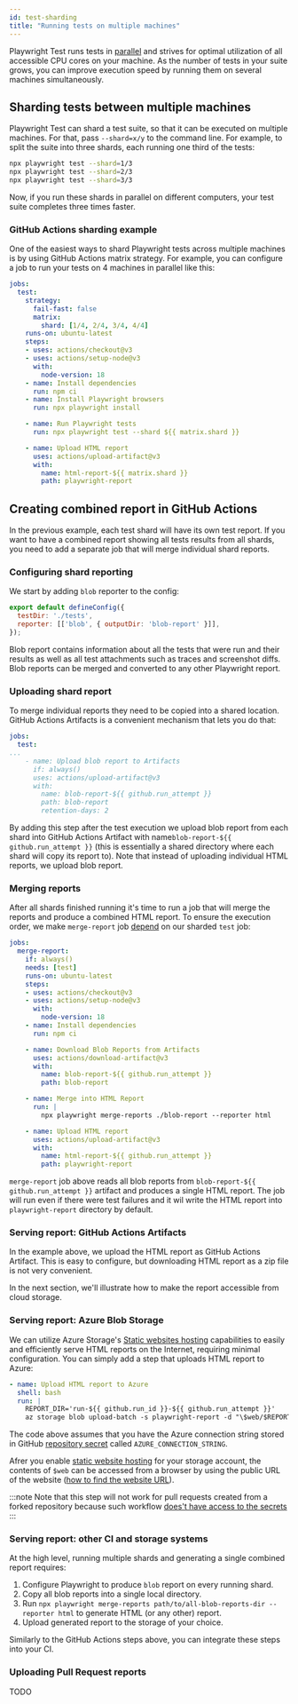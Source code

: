 ```yaml
---
id: test-sharding
title: "Running tests on multiple machines"
---
```


Playwright Test runs tests in [parallel](/test-parallel.mdx) and strives for optimal utilization of all accessible CPU cores on your machine. As the number of tests in your suite grows, you can improve execution speed by running them on several machines simultaneously.

## Sharding tests between multiple machines

Playwright Test can shard a test suite, so that it can be executed on multiple machines. For that, pass `--shard=x/y` to the command line. For example, to split the suite into three shards, each running one third of the tests:

```bash
npx playwright test --shard=1/3
npx playwright test --shard=2/3
npx playwright test --shard=3/3
```

Now, if you run these shards in parallel on different computers, your test suite completes three times faster.

### GitHub Actions sharding example

One of the easiest ways to shard Playwright tests across multiple machines is by using GitHub Actions matrix strategy. For example, you can configure a job to run your tests on 4 machines in parallel like this:

```yaml
jobs:
  test:
    strategy:
      fail-fast: false
      matrix:
        shard: [1/4, 2/4, 3/4, 4/4]
    runs-on: ubuntu-latest
    steps:
    - uses: actions/checkout@v3
    - uses: actions/setup-node@v3
      with:
        node-version: 18
    - name: Install dependencies
      run: npm ci
    - name: Install Playwright browsers
      run: npx playwright install

    - name: Run Playwright tests
      run: npx playwright test --shard ${{ matrix.shard }}

    - name: Upload HTML report
      uses: actions/upload-artifact@v3
      with:
        name: html-report-${{ matrix.shard }}
        path: playwright-report
```

## Creating combined report in GitHub Actions

In the previous example, each test shard will have its own test report. If you want to have a combined report showing all tests results from all shards, you need to add a separate job that will merge individual shard reports.

### Configuring shard reporting

We start by adding `blob` reporter to the config:

```js
export default defineConfig({
  testDir: './tests',
  reporter: [['blob', { outputDir: 'blob-report' }]],
});
```

Blob report contains information about all the tests that were run and their results as well as all test attachments such as traces and screenshot diffs. Blob reports can be merged and converted to any other Playwright report.

### Uploading shard report

To merge individual reports they need to be copied into a shared location. GitHub Actions Artifacts is a convenient mechanism that lets you do that:

```yaml
jobs:
  test:
...
    - name: Upload blob report to Artifacts
      if: always()
      uses: actions/upload-artifact@v3
      with:
        name: blob-report-${{ github.run_attempt }}
        path: blob-report
        retention-days: 2
```

By adding this step after the test execution we upload blob report from each shard into GitHub Actions Artifact with name`blob-report-${{ github.run_attempt }}` (this is essentially a shared directory where each shard will copy its report to). Note that instead of uploading individual HTML reports, we upload blob report.

### Merging reports

After all shards finished running it's time to run a job that will merge the reports and produce a combined HTML report. To ensure the execution order, we make `merge-report` job [depend](https://docs.github.com/en/actions/using-jobs/using-jobs-in-a-workflow#defining-prerequisite-jobs) on our sharded `test` job:

```yaml
jobs:
  merge-report:
    if: always()
    needs: [test]
    runs-on: ubuntu-latest
    steps:
    - uses: actions/checkout@v3
    - uses: actions/setup-node@v3
      with:
        node-version: 18
    - name: Install dependencies
      run: npm ci

    - name: Download Blob Reports from Artifacts
      uses: actions/download-artifact@v3
      with:
        name: blob-report-${{ github.run_attempt }}
        path: blob-report

    - name: Merge into HTML Report
      run: |
        npx playwright merge-reports ./blob-report --reporter html

    - name: Upload HTML report
      uses: actions/upload-artifact@v3
      with:
        name: html-report-${{ github.run_attempt }}
        path: playwright-report
```

`merge-report` job above reads all blob reports from `blob-report-${{ github.run_attempt }}` artifact and produces a single HTML report. The job will run even if there were test failures and it wil write the HTML report into `playwright-report` directory by default.

### Serving report: GitHub Actions Artifacts 

In the example above, we upload the HTML report as GitHub Actions Artifact. This is easy to configure, but downloading HTML report as a zip file is not very convenient.

In the next section, we'll illustrate how to make the report accessible from cloud storage.

### Serving report: Azure Blob Storage

We can utilize Azure Storage's [Static websites hosting](https://learn.microsoft.com/en-us/azure/storage/blobs/storage-blob-static-website) capabilities to easily and efficiently serve HTML reports on the Internet, requiring minimal configuration. You can simply add a step that uploads HTML report to Azure:

```yaml
- name: Upload HTML report to Azure
  shell: bash
  run: |
    REPORT_DIR='run-${{ github.run_id }}-${{ github.run_attempt }}'
    az storage blob upload-batch -s playwright-report -d "\$web/$REPORT_DIR" --connection-string "${{ secrets.AZURE_CONNECTION_STRING }}"
```

The code above assumes that you have the Azure connection string stored in GitHub [repository secret](https://docs.github.com/en/actions/security-guides/encrypted-secrets#creating-encrypted-secrets-for-a-repository) called `AZURE_CONNECTION_STRING`.

Afrer you enable [static website hosting](https://learn.microsoft.com/en-us/azure/storage/blobs/storage-blob-static-website#setting-up-a-static-website) for your storage account, the contents of `$web` can be accessed from a browser by using the public URL of the website ([how to find the website URL](https://learn.microsoft.com/en-us/azure/storage/blobs/storage-blob-static-website-how-to?tabs=azure-portal#portal-find-url)).

:::note
Note that this step will not work for pull requests created from a forked repository because such workflow [does't have access to the secrets](https://docs.github.com/en/actions/security-guides/encrypted-secrets#using-encrypted-secrets-in-a-workflow)
:::

### Serving report: other CI and storage systems

At the high level, running multiple shards and generating a single combined report requires:
1. Configure Playwright to produce `blob` report on every running shard.
1. Copy all blob reports into a single local directory.
1. Run `npx playwright merge-reports path/to/all-blob-reports-dir --reporter html` to generate HTML (or any other) report.
1. Upload generated report to the storage of your choice.

Similarly to the GitHub Actions steps above, you can integrate these steps into your CI.

### Uploading Pull Request reports

TODO


[Accessibility]: /api/class-accessibility.mdx "Accessibility"
[Android]: /api/class-android.mdx "Android"
[AndroidDevice]: /api/class-androiddevice.mdx "AndroidDevice"
[AndroidInput]: /api/class-androidinput.mdx "AndroidInput"
[AndroidSocket]: /api/class-androidsocket.mdx "AndroidSocket"
[AndroidWebView]: /api/class-androidwebview.mdx "AndroidWebView"
[APIRequest]: /api/class-apirequest.mdx "APIRequest"
[APIRequestContext]: /api/class-apirequestcontext.mdx "APIRequestContext"
[APIResponse]: /api/class-apiresponse.mdx "APIResponse"
[APIResponseAssertions]: /api/class-apiresponseassertions.mdx "APIResponseAssertions"
[Browser]: /api/class-browser.mdx "Browser"
[BrowserContext]: /api/class-browsercontext.mdx "BrowserContext"
[BrowserServer]: /api/class-browserserver.mdx "BrowserServer"
[BrowserType]: /api/class-browsertype.mdx "BrowserType"
[CDPSession]: /api/class-cdpsession.mdx "CDPSession"
[ConsoleMessage]: /api/class-consolemessage.mdx "ConsoleMessage"
[Coverage]: /api/class-coverage.mdx "Coverage"
[Dialog]: /api/class-dialog.mdx "Dialog"
[Download]: /api/class-download.mdx "Download"
[Electron]: /api/class-electron.mdx "Electron"
[ElectronApplication]: /api/class-electronapplication.mdx "ElectronApplication"
[ElementHandle]: /api/class-elementhandle.mdx "ElementHandle"
[FileChooser]: /api/class-filechooser.mdx "FileChooser"
[Frame]: /api/class-frame.mdx "Frame"
[FrameLocator]: /api/class-framelocator.mdx "FrameLocator"
[GenericAssertions]: /api/class-genericassertions.mdx "GenericAssertions"
[JSHandle]: /api/class-jshandle.mdx "JSHandle"
[Keyboard]: /api/class-keyboard.mdx "Keyboard"
[Locator]: /api/class-locator.mdx "Locator"
[LocatorAssertions]: /api/class-locatorassertions.mdx "LocatorAssertions"
[Logger]: /api/class-logger.mdx "Logger"
[Mouse]: /api/class-mouse.mdx "Mouse"
[Page]: /api/class-page.mdx "Page"
[PageAssertions]: /api/class-pageassertions.mdx "PageAssertions"
[Playwright]: /api/class-playwright.mdx "Playwright"
[PlaywrightAssertions]: /api/class-playwrightassertions.mdx "PlaywrightAssertions"
[Request]: /api/class-request.mdx "Request"
[Response]: /api/class-response.mdx "Response"
[Route]: /api/class-route.mdx "Route"
[Selectors]: /api/class-selectors.mdx "Selectors"
[SnapshotAssertions]: /api/class-snapshotassertions.mdx "SnapshotAssertions"
[TimeoutError]: /api/class-timeouterror.mdx "TimeoutError"
[Touchscreen]: /api/class-touchscreen.mdx "Touchscreen"
[Tracing]: /api/class-tracing.mdx "Tracing"
[Video]: /api/class-video.mdx "Video"
[WebSocket]: /api/class-websocket.mdx "WebSocket"
[Worker]: /api/class-worker.mdx "Worker"
[Fixtures]: /api/class-fixtures.mdx "Fixtures"
[Test]: /api/class-test.mdx "Test"
[TestConfig]: /api/class-testconfig.mdx "TestConfig"
[TestInfo]: /api/class-testinfo.mdx "TestInfo"
[TestInfoError]: /api/class-testinfoerror.mdx "TestInfoError"
[TestOptions]: /api/class-testoptions.mdx "TestOptions"
[TestProject]: /api/class-testproject.mdx "TestProject"
[WorkerInfo]: /api/class-workerinfo.mdx "WorkerInfo"
[Location]: /api/class-location.mdx "Location"
[Reporter]: /api/class-reporter.mdx "Reporter"
[Suite]: /api/class-suite.mdx "Suite"
[TestCase]: /api/class-testcase.mdx "TestCase"
[TestError]: /api/class-testerror.mdx "TestError"
[TestResult]: /api/class-testresult.mdx "TestResult"
[TestStep]: /api/class-teststep.mdx "TestStep"
[Element]: https://developer.mozilla.org/en-US/docs/Web/API/element "Element"
[EvaluationArgument]: /evaluating.mdx#evaluation-argument "EvaluationArgument"
[Promise]: https://developer.mozilla.org/en-US/docs/Web/JavaScript/Reference/Global_Objects/Promise "Promise"
[iterator]: https://developer.mozilla.org/en-US/docs/Web/JavaScript/Reference/Iteration_protocols "Iterator"
[origin]: https://developer.mozilla.org/en-US/docs/Glossary/Origin "Origin"
[selector]: https://developer.mozilla.org/en-US/docs/Web/CSS/CSS_Selectors "selector"
[Serializable]: https://developer.mozilla.org/en-US/docs/Web/JavaScript/Reference/Global_Objects/JSON/stringify#Description "Serializable"
[UIEvent.detail]: https://developer.mozilla.org/en-US/docs/Web/API/UIEvent/detail "UIEvent.detail"
[UnixTime]: https://en.wikipedia.org/wiki/Unix_time "Unix Time"
[xpath]: https://developer.mozilla.org/en-US/docs/Web/XPath "xpath"

[Array]: https://developer.mozilla.org/en-US/docs/Web/JavaScript/Reference/Global_Objects/Array "Array"
[boolean]: https://developer.mozilla.org/en-US/docs/Web/JavaScript/Data_structures#Boolean_type "Boolean"
[Buffer]: https://nodejs.org/api/buffer.html#buffer_class_buffer "Buffer"
[ChildProcess]: https://nodejs.org/api/child_process.html "ChildProcess"
[Error]: https://nodejs.org/api/errors.html#errors_class_error "Error"
[EventEmitter]: https://nodejs.org/api/events.html#events_class_eventemitter "EventEmitter"
[function]: https://developer.mozilla.org/en-US/docs/Web/JavaScript/Reference/Global_Objects/Function "Function"
[Map]: https://developer.mozilla.org/en-US/docs/Web/JavaScript/Reference/Global_Objects/Map "Map"
[null]: https://developer.mozilla.org/en-US/docs/Web/JavaScript/Reference/Global_Objects/null "null"
[number]: https://developer.mozilla.org/en-US/docs/Web/JavaScript/Data_structures#Number_type "Number"
[Object]: https://developer.mozilla.org/en-US/docs/Web/JavaScript/Reference/Global_Objects/Object "Object"
[Promise]: https://developer.mozilla.org/en-US/docs/Web/JavaScript/Reference/Global_Objects/Promise "Promise"
[Readable]: https://nodejs.org/api/stream.html#stream_class_stream_readable "Readable"
[ReadStream]: https://nodejs.org/api/fs.html#class-fsreadstream "ReadStream"
[RegExp]: https://developer.mozilla.org/en-US/docs/Web/JavaScript/Reference/Global_Objects/RegExp "RegExp"
[string]: https://developer.mozilla.org/en-US/docs/Web/JavaScript/Data_structures#String_type "string"
[void]: https://developer.mozilla.org/en-US/docs/Web/JavaScript/Reference/Global_Objects/undefined "void"
[URL]: https://nodejs.org/api/url.html "URL"

[all available image tags]: https://mcr.microsoft.com/en-us/product/playwright/about "all available image tags"
[Microsoft Artifact Registry]: https://mcr.microsoft.com/en-us/product/playwright/about "Microsoft Artifact Registry"
[Dockerfile.jammy]: https://github.com/microsoft/playwright/blob/main/utils/docker/Dockerfile.jammy "Dockerfile.jammy"
